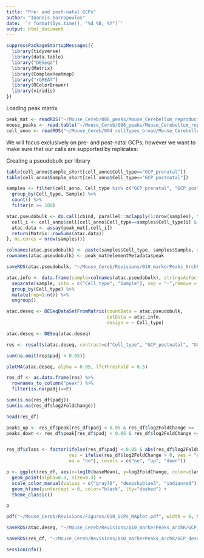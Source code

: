 ```yaml
---
title: "Pre- and post-natal GCPs"
author: "Ioannis Sarropoulos"
date: '`r format(Sys.time(), "%d %B, %Y")`'
output: html_document
---
```

```r
suppressPackageStartupMessages({
  library(tidyverse)
  library(data.table)
  library("DESeq2")
  library(Matrix)
  library(ComplexHeatmap)
  library("rGREAT")
  library(RColorBrewer)
  library(viridis)
})
```

Loading peak matrix

```r
peak_mat <- readRDS("~/Mouse_Cereb/006_peaks/Mouse_Cerebellum_reproducible_peak_matrix_SE_withInfo_robustPeaks.rds")
mouse_peaks <- read.table("~/Mouse_Cereb/006_peaks/Mouse_Cerebellum_reproducible_peaks_summary.txt", header = T, sep = "\t", stringsAsFactors = F)
cell_anno <- readRDS("~/Mouse_Cereb/004_cellTypes_broad/Mouse_Cerebellum_atac_finalCellType_annotation.rds")
```

We will focus exclusively on pre- and post-natal GCPs; however we want to make sure that our calls are supported by replicates:

Creating a pseudobulk per library

```r
table(cell_anno$Sample_short[cell_anno$Cell_type=="GCP_prenatal"])
table(cell_anno$Sample_short[cell_anno$Cell_type=="GCP_postnatal"])

samples <- filter(cell_anno, Cell_type %in% c("GCP_prenatal", "GCP_postnatal")) %>%
  group_by(Cell_type, Sample) %>%
  count() %>%
  filter(n >= 100)

atac.pseudobulk <- do.call(cbind, parallel::mclapply(1:nrow(samples), function(i) {
  cell_i <- cell_anno$cell[cell_anno$Cell_type==samples$Cell_type[i] & cell_anno$Sample==samples$Sample[i]]
  atac.data <- assay(peak_mat[,cell_i])
  return(Matrix::rowSums(atac.data))
}, mc.cores = nrow(samples)))

colnames(atac.pseudobulk) <- paste(samples$Cell_type, samples$Sample, sep = "-")
rownames(atac.pseudobulk) <- peak_mat@elementMetadata$peak

saveRDS(atac.pseudobulk, "~/Mouse_Cereb/Revisions/010_markerPeaks_ArchR/Mouse_Cerebellum_GCPs_pseudobulk_byLib.rds")
```

```r
atac.info <- data.frame(sample=colnames(atac.pseudobulk), stringsAsFactors = F) %>%
  separate(sample, into = c("Cell_type", "Sample"), sep = "-",remove = F) %>%
  group_by(Cell_type) %>%
  mutate(rep=1:n()) %>%
  ungroup()

atac.deseq <- DESeqDataSetFromMatrix(countData = atac.pseudobulk,
                                     colData = atac.info,
                                     design = ~ Cell_type)

atac.deseq <- DESeq(atac.deseq)

res <- results(atac.deseq, contrast=c("Cell_type", "GCP_postnatal", "GCP_prenatal"), alpha = 0.05, lfcThreshold = 0.5)

sum(na.omit(res$padj < 0.05))
```

```r
plotMA(atac.deseq, alpha = 0.05, lfcThreshold = 0.5)
```

```r
res_df <- as.data.frame(res) %>%
  rownames_to_column("peak") %>%
  filter(is.na(padj)==F)

sum(is.na(res_df$padj))
sum(is.na(res_df$log2FoldChange))

head(res_df)

peaks_up <- res_df$peak[res_df$padj < 0.05 & res_df$log2FoldChange >= 1.5]
peaks_down <- res_df$peak[res_df$padj < 0.05 & res_df$log2FoldChange <=(-1.5)]


res_df$class <- factor(ifelse(res_df$padj < 0.05 & abs(res_df$log2FoldChange) >= 1.5,
                       yes = ifelse(res_df$log2FoldChange > 0, yes = "up", no = "down"),
                       no = "no"), levels = c("no", "up", "down"))

p <- ggplot(res_df, aes(x=log10(baseMean), y=log2FoldChange, color=class)) +
  geom_point(alpha=0.3, size=0.3) +
  scale_color_manual(values = c("gray70", "deepskyblue3", "indianred")) +
  geom_hline(yintercept = 0, color="black", lty="dashed") +
  theme_classic()

p

pdf("~/Mouse_Cereb/Revisions/Figures/010_GCPs_MAplot.pdf", width = 6, height = 5, useDingbats = F); print(p); dev.off()
```

```r
saveRDS(atac.deseq, "~/Mouse_Cereb/Revisions/010_markerPeaks_ArchR/GCP_deseq.rds")

saveRDS(res_df, "~/Mouse_Cereb/Revisions/010_markerPeaks_ArchR/GCP_deseq_results.rds")
```

```r
sessionInfo()
```


